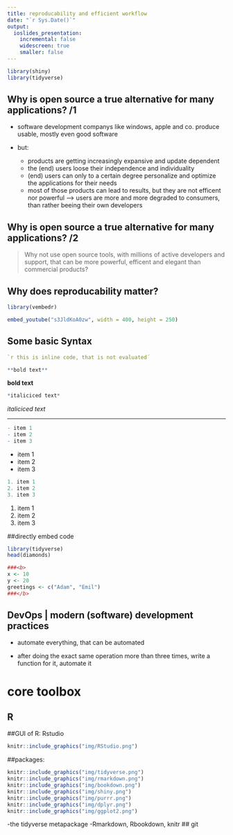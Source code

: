 ```yaml
---
title: reproducability and efficient workflow
date: "`r Sys.Date()`"
output: 
  ioslides_presentation:
    incremental: false
    widescreen: true
    smaller: false 
---
```


```r
library(shiny)
library(tidyverse)

```
  
## Why is open source a true alternative for many applications? /1 {.smaller .build}

- software development companys like windows, apple and co.  produce usable, mostly  even good software
- but:

    - products are getting increasingly expansive and update dependent
    - the (end) users loose their independence and individuality
    - (end) users can only to a certain degree personalize and optimize the applications for their needs
    - most of those products can lead to results, but they are not efficent nor powerful
    --> users are more and more degraded to consumers, than rather beeing their own developers
    
## Why is open source a true alternative for many applications? /2    

  > Why not use open source tools, with millions of active developers and support, that can be more powerful, efficent and elegant than commercial products?

## Why does reproducability matter?

```r

library(vembedr)

embed_youtube("s3JldKoA0zw", width = 400, height = 250)
```


## Some basic Syntax

```r
`r this is inline code, that is not evaluated´
```

```r
**bold text**
```
**bold text**

```r
*italiciced text*
```
*italiciced text*


***
```r
- item 1 
- item 2 
- item 3 
```

- item 1
- item 2
- item 3

```r
1. item 1 
2. item 2 
3. item 3 
```

1. item 1
2. item 2
3. item 3


##directly embed code


```r
library(tidyverse)
head(diamonds)

###<b>
x <- 10
y <- 20
greetings <- c("Adam", "Emil")
###</b>
```


## DevOps | modern (software) development practices
  
  - automate everything, that can be automated
  
  - after doing the exact same operation more than three times, write a function for it, automate it
  
# core toolbox

## R

##GUI of R: Rstudio
```r
knitr::include_graphics("img/RStudio.png")
```

##packages:
```r
knitr::include_graphics("img/tidyverse.png")
knitr::include_graphics("img/rmarkdown.png")
knitr::include_graphics("img/bookdown.png")
knitr::include_graphics("img/shiny.png")
knitr::include_graphics("img/purrr.png")
knitr::include_graphics("img/dplyr.png")
knitr::include_graphics("img/ggplot2.png")

```


  -the tidyverse metapackage
  -Rmarkdown, Rbookdown, knitr
## git  


